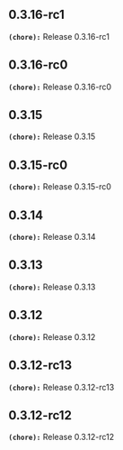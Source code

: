 ## 0.3.16-rc1
**`(chore):`** Release 0.3.16-rc1

## 0.3.16-rc0
**`(chore):`** Release 0.3.16-rc0

## 0.3.15
**`(chore):`** Release 0.3.15

## 0.3.15-rc0
**`(chore):`** Release 0.3.15-rc0

## 0.3.14
**`(chore):`** Release 0.3.14

## 0.3.13
**`(chore):`** Release 0.3.13

## 0.3.12
**`(chore):`** Release 0.3.12

## 0.3.12-rc13
**`(chore):`** Release 0.3.12-rc13

## 0.3.12-rc12
**`(chore):`** Release 0.3.12-rc12

